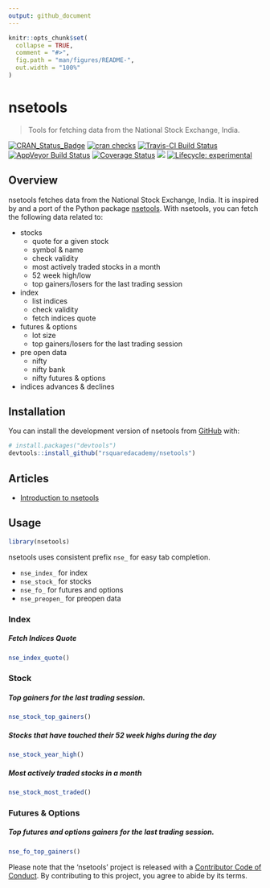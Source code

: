 ```yaml
---
output: github_document
---
```


<!-- README.md is generated from README.Rmd. Please edit that file -->

```r
knitr::opts_chunk$set(
  collapse = TRUE,
  comment = "#>",
  fig.path = "man/figures/README-",
  out.width = "100%"
)
```
# nsetools

> Tools for fetching data from the National Stock Exchange, India.

<!-- badges: start -->
[![CRAN\_Status\_Badge](https://www.r-pkg.org/badges/version/nsetools)](https://cran.r-project.org/package=nsetools)
[![cran
checks](https://cranchecks.info/badges/summary/nsetools)](https://cran.r-project.org/web/checks/check_results_nsetools.html)
[![Travis-CI Build
Status](https://travis-ci.org/rsquaredacademy/nsetools.svg?branch=master)](https://travis-ci.org/rsquaredacademy/nsetools)
[![AppVeyor Build
Status](https://ci.appveyor.com/api/projects/status/github/rsquaredacademy/nsetools?branch=master&svg=true)](https://ci.appveyor.com/project/rsquaredacademy/nsetools)
[![Coverage
Status](https://img.shields.io/codecov/c/github/rsquaredacademy/nsetools/master.svg)](https://codecov.io/github/rsquaredacademy/nsetools?branch=master)
[![](https://cranlogs.r-pkg.org/badges/grand-total/nsetools)](https://cran.r-project.org/package=nsetools)
[![Lifecycle: experimental](https://img.shields.io/badge/lifecycle-experimental-orange.svg)](https://www.tidyverse.org/lifecycle/#experimental)
<!-- badges: end -->

## Overview

nsetools fetches data from the National Stock Exchange, India. It is inspired by and a port of the Python package [nsetools](https://github.com/vsjha18/nsetools). With nsetools, you can fetch the following data related to:

- stocks
    - quote for a given stock
    - symbol & name
    - check validity
    - most actively traded stocks in a month
    - 52 week high/low
    - top gainers/losers for the last trading session
- index
    - list indices
    - check validity
    - fetch indices quote
- futures & options
    - lot size
    - top gainers/losers for the last trading session
- pre open data
    - nifty
    - nifty bank
    - nifty futures & options
- indices advances & declines


## Installation

You can install the development version of nsetools from [GitHub](https://github.com/rsquaredacademy/nsetools/) with:

```r
# install.packages("devtools")
devtools::install_github("rsquaredacademy/nsetools")
```

## Articles

- [Introduction to nsetools](https://nsetools.rsquaredacademy.com/articles/intro-to-nsetools.html)

## Usage

```r
library(nsetools)
```


nsetools uses consistent prefix `nse_` for easy tab completion.

- `nse_index_` for index 
- `nse_stock_` for stocks
- `nse_fo_` for futures and options
- `nse_preopen_` for preopen data

### Index

##### Fetch Indices Quote

```r
nse_index_quote()
```

### Stock

##### Top gainers for the last trading session.

```r
nse_stock_top_gainers()
```

##### Stocks that have touched their 52 week highs during the day

```r
nse_stock_year_high()
```

##### Most actively traded stocks in a month

```r
nse_stock_most_traded()
```

### Futures & Options

##### Top futures and options gainers for the last trading session.

```r
nse_fo_top_gainers()
```

Please note that the 'nsetools' project is released with a
[Contributor Code of Conduct](CODE_OF_CONDUCT.md).
By contributing to this project, you agree to abide by its terms.
